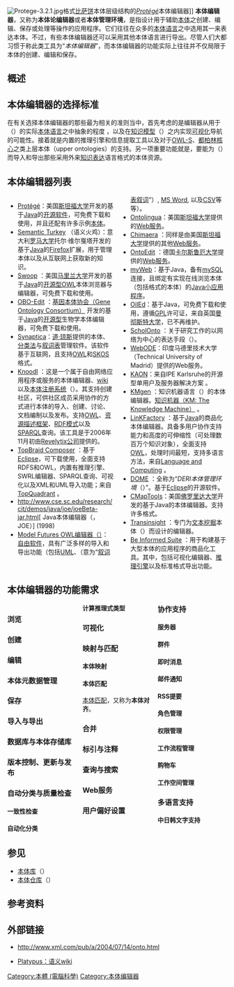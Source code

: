 [[File:Protege-3.2.1.jpg|thumb]]格式[[比萨饼|比萨饼]]本体层级结构的''[[Protégé_(软件)|Protégé]]''本体编辑器]]
'''本体编辑器'''，又称为'''本体论编辑器'''或者'''本体管理环境'''，是指设计用于辅助[[本体_(信息科学)|本体]]之创建、编辑、保存或处理等操作的应用程序。它们往往在众多的[[本体语言|本体语言]]之中选用其一来表达本体。不过，有些本体编辑器还可以采用其他本体语言进行导出。尽管人们大都习惯于称此类工具为“''本体编辑器''”，而本体编辑器的功能实际上往往并不仅局限于本体的创建、编辑和保存。

== 概述 ==
==本体编辑器的选择标准==
在有关选择本体编辑器的那些最为相关的准则当中，首先考虑的是编辑器从用于{{Link-en|持久存储|persistence}}（{{lang|en|persistence}}）的实际[[本体语言|本体语言]]之中抽象的程度<!--翻译当中的疑问：the degree to which the editor abstracts from the actual [[Ontology_language_(computer_science)|ontology representation language]] used for [[persistence|persistence]]-->，以及在[[知识模型|知识模型]]（{{lang|en|knowledge model}}）之内实现[[可视化|可视化]]导航的可能性。接着就是内置的推理引擎和信息提取工具以及对于[[OWL-S|OWL-S]]、[[都柏林核心|都柏林核心]]之类上层本体（upper ontologies）的支持。另一项重要功能就是，要能为{{Link-en|本体匹配|Ontology matching}}（{{lang|en|ontology matching}}）而导入和导出那些采用外来[[知识表达|知识表达]]语言格式的本体资源。

==本体编辑器列表==
<div style="-moz-column-count:2; column-count:2;">
*[[Protégé_(软件)|Protégé]]：美国[[斯坦福大学|斯坦福大学]]开发的基于[[Java_(编程语言)|Java]]的[[开放源码|开源软件]]，可免费下载和使用，并且还配有许多示例[[本体_(信息科学)|本体]]。
*[http://semanticturkey.uniroma2.it/ Semantic Turkey] {{Wayback|url=http://semanticturkey.uniroma2.it/ |date=20090328114735 }}（语义火鸡）：意大利[[罗马大学|罗马大学]]托尔·维尔戛塔开发的基于[[Java_(编程语言)|Java]]的[[Firefox|Firefox]]扩展，用于管理本体以及从互联网上获取新的知识。
*[http://www.mindswap.org/2004/SWOOP Swoop] {{Wayback|url=http://www.mindswap.org/2004/SWOOP |date=20090213150706 }}：美国[[马里兰大学|马里兰大学]]开发的基于[[Java_(编程语言)|Java]]的[[开放源码|开源型]]OWL本体浏览器与编辑器，可免费下载和使用。
*[http://geneontology.sourceforge.net OBO-Edit] {{Wayback|url=http://geneontology.sourceforge.net/ |date=20200509013923 }}：[http://www.geneontology.org 基因本体协会（Gene Ontology Consortium）] {{Wayback|url=http://www.geneontology.org/ |date=20141126040835 }}开发的基于[[Java_(编程语言)|Java]]的[[开放源码|开源型]]生物学本体编辑器，可免费下载和使用。
*[https://web.archive.org/web/20071015151740/http://www.factiva.com/products/taxonomy/synaptica.asp?node=menuElem1511 Synaptica]：[[道琼斯公司|道·琼斯]]{{Link-en|Factiva|Factiva}}提供的本体、[[分类法|分类法]]与[[叙词表|叙词表]]管理软件。该软件基于互联网，且支持[[网络本体语言|OWL]]和[[SKOS|SKOS]]格式。
*[http://www.knoodl.com Knoodl] {{Wayback|url=http://www.knoodl.com/ |date=20190718135235 }}：这是一个属于自由网络应用程序或服务的本体编辑器、[[wiki|wiki]]以及[[数字储存库|本体注册系统]]（{{lang|en|ontology registry}}）。其支持创建社区，可供社区成员采用协作的方式进行本体的导入、创建、讨论、文档编制以及发布。支持[[网络本体语言|OWL]]、[[RDF|资源描述框架]]、[[RDFS|RDF模式]]以及[[SPARQL|SPARQL]]查询。该工具是于2006年11月初由[https://web.archive.org/web/20190806013250/http://www.revelytix.com/ Revelytix公司]提供的。
*[http://www.topbraidcomposer.com TopBraid Composer] {{Wayback|url=http://www.topbraidcomposer.com/ |date=20080906135721 }}：基于[[Eclipse|Eclipse]]，可下载使用，全面支持RDFS和OWL，内置有推理引擎、SWRL编辑器、SPARQL查询、可视化以及XML和UML导入功能；来自[http://www.topquadrant.com TopQuadrant] {{Wayback|url=http://www.topquadrant.com/ |date=20200828151711 }}。
*http://www.cse.sc.edu/research/cit/demos/java/joe/joeBeta-jar.html[ Java本体编辑器（{{lang|en|Java Ontology Editor}}，JOE）] {{Wayback|url=http://www.cse.sc.edu/research/cit/demos/java/joe/joeBeta-jar.html |date=20090517023104 }} (1998)
*[https://web.archive.org/web/20090322001711/http://modelfutures.com/owl Model Futures OWL编辑器（{{lang|en|Model Futures OWL Editor}}）]：[[自由软件|自由软件]]，具有广泛多样的导入和导出功能（包括[[UML|UML]]、{{lang|en|Thesaurus Descriptor}}（意为“[[叙词表|叙词表]][[叙词|叙词]]”）, [[MS_Word|MS Word]], {{Link-en|CA ERwin数据建模程序|CA ERwin Data Modeler}}以及[[CSV|CSV]]等等）。
*[https://web.archive.org/web/20121025003303/http://www.ksl.stanford.edu/software/ontolingua/ Ontolingua]：美国[[斯坦福大学|斯坦福大学]]提供的[[Web服务|Web服务]]。
*[http://www.ksl.stanford.edu/software/chimaera/ Chimaera] {{Wayback|url=http://www.ksl.stanford.edu/software/chimaera/ |date=20090122082058 }}：同样是由美国[[斯坦福大学|斯坦福大学]]提供的其他[[Web服务|Web服务]]。
*[http://www.ontoknowledge.org/tools/ontoedit.shtml OntoEdit] {{Wayback|url=http://www.ontoknowledge.org/tools/ontoedit.shtml |date=20090302065825 }}：德国[[卡尔斯鲁厄大学|卡尔斯鲁厄大学]]提供的[[Web服务|Web服务]]。
*[https://web.archive.org/web/20081120212935/http://ontologyonline.org/main.html myWeb]：基于Java，备有[[mySQL|mySQL]]连接，且绑定有实现在线浏览本体（包括{{Link-en|OBO|Open_Biomedical_Ontologies|开放生物医学本体OBO}}格式的本体）的[[Applet|Java小应用程序]]。
*[https://web.archive.org/web/20020531112652/http://oiled.man.ac.uk/ OilEd]：基于Java，可免费下载和使用，遵循[[GPL|GPL]]许可证，来自英国[[曼彻斯特大学|曼彻斯特大学]]，已不再维护。
*[http://kmi.open.ac.uk/projects/scholonto ScholOnto] {{Wayback|url=http://kmi.open.ac.uk/projects/scholonto |date=20070809072511 }}：关于研究工作的以网络为中心的表达手段（{{lang|en|net-centric representations of research}}）。
*[https://web.archive.org/web/20070521174937/http://webode.dia.fi.upm.es/WebODEWeb/index.html WebODE]：印度马德里技术大学（Technical University of Madrid）提供的Web服务。
*[[KAON|KAON]]：来自IPE Karlsruhe的开源型单用户及服务器解决方案<!-- possible -->。
*[http://www.algo.be/ref-projects.htm#KMgen KMgen] {{Wayback|url=http://www.algo.be/ref-projects.htm#KMgen |date=20090302215819 }}：知识机器语言（{{lang|en|Knowledge Machine language, KM language}}）的本体编辑器。[http://www.cs.utexas.edu/users/mfkb/RKF/km.html 知识机器（KM: The Knowledge Machine）] {{Wayback|url=http://www.cs.utexas.edu/users/mfkb/RKF/km.html |date=20090418230341 }}。
*[http://www.landcglobal.com/pages/linkfactory.php LinKFactory] {{Wayback|url=http://www.landcglobal.com/pages/linkfactory.php |date=20081010060750 }}：基于[[Java_(编程语言)|Java]]的商品化本体编辑器。具备多用户协作支持能力和高度的可伸缩性（可处理数百万个知识对象），全面支持[[网络本体语言|OWL]]，处理时间最短，支持多语言方法，来自[http://www.landcglobal.com/index.php Language and Computing] {{Wayback|url=http://www.landcglobal.com/index.php |date=20090323042730 }}。
*[http://dome.sourceforge.net/ DOME] {{Wayback|url=http://dome.sourceforge.net/ |date=20090219214740 }}：全称为“''DERI本体管理环境''（''{{lang|en|DERI Ontology Management Environment}}''）”。基于[[Eclipse|Eclipse]]的开源软件。
*[https://web.archive.org/web/20090228225445/http://cmap.ihmc.us/coe/ CMapTools]：美国[[佛罗里达大学|佛罗里达大学]]开发的基于Java的本体编辑器。支持许多格式。
*[http://www.transinsight.com/products Transinsight] {{Wayback|url=http://www.transinsight.com/products |date=20090319045452 }}：专门为[[文本挖掘|文本挖掘]]本体（{{lang|en|text mining ontologies}}）而设计的编辑器。
*[http://www.beinformed.nl Be Informed Suite] {{Wayback|url=http://www.beinformed.nl/ |date=20120502013830 }}：用于构建基于大型本体的应用程序的商品化工具。其中，包括可视化编辑器、[[推理引擎|推理引擎]]以及标准格式导出功能。
</div>

== 本体编辑器的功能需求 ==
{{Expert|time=2015-12-14T03:42:33+00:00}}
<div style="-moz-column-count:3; column-count:3;">
=== 浏览 ===
=== 创建 ===
=== 编辑 ===
=== 本体元数据管理 ===

=== 保存 ===
=== 导入与导出 ===
=== 数据库与本体存储库 ===
=== 版本控制、更新与发布 ===
=== 自动分类与质量检查 ===
==== 一致性检查 ====
==== 自动化分类 ====
==== 计算推理式类型 ====

=== 可视化 ===
=== 映射与匹配 ===
==== 本体映射 ====
==== 本体匹配 ====
[[本体匹配|本体匹配]]，又称为'''本体对齐'''。

=== 合并 ===
=== 标引与注释 ===

=== 查询与搜索 ===

=== Web服务 ===
=== 用户偏好设置 ===

=== 协作支持 ===
==== 服务器 ====
==== 群件 ====
==== 即时消息 ====
==== 邮件通知 ====
==== RSS提要 ====
==== 角色管理 ====
==== 权限管理 ====
==== 工作流程管理 ====
==== 购物车 ====
==== 工作空间管理 ====

=== 多语言支持 ===
==== 中日韩文字支持 ====
</div>

==参见==
*[[本体库|本体库]]（{{lang|en|Ontology library}}）
*[[本体仓库|本体仓库]]（{{lang|en|Ontology Warehouse}}）

==参考资料==
<div class="references-small">
{{reflist|2}}
</div>

==外部链接==
*{{en}}http://www.xml.com/pub/a/2004/07/14/onto.html {{Wayback|url=http://www.xml.com/pub/a/2004/07/14/onto.html |date=20090319072100 }}
*{{en}}[http://platypuswiki.sourceforge.net/ Platypus：语义wiki] {{Wayback|url=http://platypuswiki.sourceforge.net/ |date=20090203211520 }}

{{语义网}}
{{技术}}

[[Category:本體_(電腦科學)|Category:本體 (電腦科學)]]
[[Category:本体编辑器|Category:本体编辑器]]